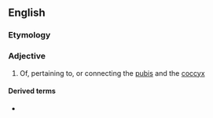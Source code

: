 ==English==

===Etymology===
{{prefix|en|pubo|coccygeal}}

===Adjective===
{{en-adj|-}}

# {{lb|en|anatomy}} Of, pertaining to, or connecting the [[pubis]] and the [[coccyx]]

====Derived terms====
* {{l|en|pubococcygeal muscle}}